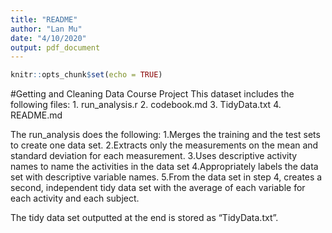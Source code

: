 ```yaml
---
title: "README"
author: "Lan Mu"
date: "4/10/2020"
output: pdf_document
---
```


```r
knitr::opts_chunk$set(echo = TRUE)
```

#Getting and Cleaning Data Course Project
This dataset includes the following files:
1. run_analysis.r
2. codebook.md
3. TidyData.txt
4. README.md

The run_analysis does the following:
1.Merges the training and the test sets to create one data set.
2.Extracts only the measurements on the mean and standard deviation for each measurement.
3.Uses descriptive activity names to name the activities in the data set
4.Appropriately labels the data set with descriptive variable names.
5.From the data set in step 4, creates a second, independent tidy data set with the average of each variable for each activity and each subject.

The tidy data set outputted at the end is stored as "TidyData.txt".
